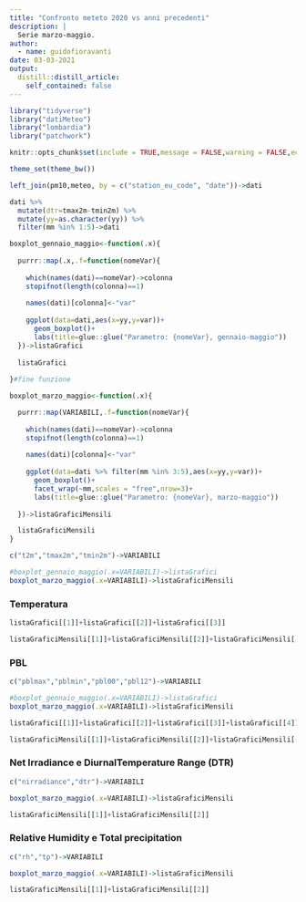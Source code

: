 ```yaml
---
title: "Confronto meteto 2020 vs anni precedenti"
description: |
  Serie marzo-maggio.
author:
  - name: guidofioravanti
date: 03-03-2021
output:
  distill::distill_article:
    self_contained: false
---
```



```r
library("tidyverse")
library("datiMeteo")
library("lombardia")
library("patchwork")

knitr::opts_chunk$set(include = TRUE,message = FALSE,warning = FALSE,echo=FALSE,layout="l-page",fig.width = 12,fig.height = 8)

theme_set(theme_bw())

left_join(pm10,meteo, by = c("station_eu_code", "date"))->dati

dati %>% 
  mutate(dtr=tmax2m-tmin2m) %>%
  mutate(yy=as.character(yy)) %>%
  filter(mm %in% 1:5)->dati

boxplot_gennaio_maggio<-function(.x){ 
  
  purrr::map(.x,.f=function(nomeVar){ 
  
    which(names(dati)==nomeVar)->colonna
    stopifnot(length(colonna)==1)
    
    names(dati)[colonna]<-"var" 
    
    ggplot(data=dati,aes(x=yy,y=var))+
      geom_boxplot()+
      labs(title=glue::glue("Parametro: {nomeVar}, gennaio-maggio"))
  })->listaGrafici
  
  listaGrafici
  
}#fine funzione 

boxplot_marzo_maggio<-function(.x){ 

  purrr::map(VARIABILI,.f=function(nomeVar){ 
  
    which(names(dati)==nomeVar)->colonna
    stopifnot(length(colonna)==1)
  
    names(dati)[colonna]<-"var" 
  
    ggplot(data=dati %>% filter(mm %in% 3:5),aes(x=yy,y=var))+
      geom_boxplot()+
      facet_wrap(~mm,scales = "free",nrow=3)+
      labs(title=glue::glue("Parametro: {nomeVar}, marzo-maggio"))
  
  })->listaGraficiMensili

  listaGraficiMensili  
}
```

```r
c("t2m","tmax2m","tmin2m")->VARIABILI

#boxplot_gennaio_maggio(.x=VARIABILI)->listaGrafici
boxplot_marzo_maggio(.x=VARIABILI)->listaGraficiMensili

```

### Temperatura 

```r
listaGrafici[[1]]+listaGrafici[[2]]+listaGrafici[[3]]
```


```r
listaGraficiMensili[[1]]+listaGraficiMensili[[2]]+listaGraficiMensili[[3]]
```

### PBL

```r
c("pblmax","pblmin","pbl00","pbl12")->VARIABILI

#boxplot_gennaio_maggio(.x=VARIABILI)->listaGrafici
boxplot_marzo_maggio(.x=VARIABILI)->listaGraficiMensili
```


```r
listaGrafici[[1]]+listaGrafici[[2]]+listaGrafici[[3]]+listaGrafici[[4]]
```


```r
listaGraficiMensili[[1]]+listaGraficiMensili[[2]]+listaGraficiMensili[[3]]+listaGraficiMensili[[4]]
```

### Net Irradiance e DiurnalTemperature Range (DTR)

```r
c("nirradiance","dtr")->VARIABILI

boxplot_marzo_maggio(.x=VARIABILI)->listaGraficiMensili
```

```r
listaGraficiMensili[[1]]+listaGraficiMensili[[2]]
```

### Relative Humidity e Total precipitation

```r
c("rh","tp")->VARIABILI

boxplot_marzo_maggio(.x=VARIABILI)->listaGraficiMensili
```

```r
listaGraficiMensili[[1]]+listaGraficiMensili[[2]]
```
